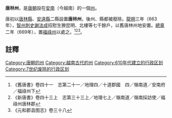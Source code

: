 '''唐林州'''，是[[唐朝|唐朝]]設在[[越南|安南]]（今越南）的一個[[州|州]]。

唐初以[[唐林县_(安南)|唐林縣]]、[[安远县_(唐朝)|安遠縣]]二縣設置'''唐林州'''，後州、縣都被廢除。[[龍朔|龍朔]]三年（663年），[[智州|智州]][[刺史|刺史]][[謝法成|謝法成]]招慰生獠昆明、北樓等七千餘戶，以舊唐林州地安置。[[總章|總章]]二年（669年），置[[福祿州|福祿州]]以處之。<ref>《舊唐書》卷四十一　志第二十一／地理四／十道郡國　四／嶺南道／安南府／福祿州下</ref><ref>《新唐書》卷四十三上　志第三十三上／地理七上／嶺南道／嶺南採訪使／福祿州唐林郡</ref><ref>《元和郡县图志》卷三十八</ref>。

==註釋==
{{reflist}}

{{唐朝行政区划小作品}}
[[Category:唐朝的州|Category:唐朝的州]]
[[Category:越南古代的州|Category:越南古代的州]]
[[Category:610年代建立的行政区划|Category:610年代建立的行政区划]]
[[Category:7世纪废除的行政区划|Category:7世纪废除的行政区划]]